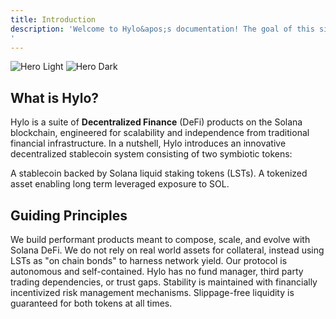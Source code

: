 ```yaml
---
title: Introduction
description: 'Welcome to Hylo&apos;s documentation! The goal of this site is to provide an accessible overview of Hylo&apos;s products with enough technical details about the underlying protocol to satisfy experienced investors and builders.
'
---
```


<img
  className="block dark:hidden"
  src="/images/hero-light.svg"
  alt="Hero Light"
/>
<img
  className="hidden dark:block"
  src="/images/hero-dark.svg"
  alt="Hero Dark"
/>

## What is Hylo?

Hylo is a suite of **Decentralized Finance** (DeFi) products on the Solana blockchain, engineered for scalability and independence from traditional financial infrastructure. In a nutshell, Hylo introduces an innovative decentralized stablecoin system consisting of two symbiotic tokens:

<CardGroup cols={2}>
  <Card
    title="hyUSD"
    icon="pen-to-square"
    href="https://mintlify.com/docs/quickstart"
  >
    A stablecoin backed by Solana liquid staking tokens (LSTs).
  </Card>
  <Card
    title="xSOL"
    icon="image"
    href="https://mintlify.com/docs/development"
  >
    A tokenized asset enabling long term leveraged exposure to SOL.
  </Card>
</CardGroup>

## Guiding Principles


<CardGroup cols={2}>
  <Card
    title="Solana Native"
    icon="palette"
    href="https://mintlify.com/docs/settings/global"
  >
    We build performant products meant to compose, scale, and evolve with Solana DeFi.
  </Card>
  <Card
    title="Decentralized"
    icon="code"
    href="https://mintlify.com/docs/api-playground/openapi"
  >
    We do not rely on real world assets for collateral, instead using LSTs as "on chain bonds" to harness network yield.
  </Card>
  <Card
    title="Permissionless"
    icon="screwdriver-wrench"
    href="https://mintlify.com/docs/components/accordion"
  >
    Our protocol is autonomous and self-contained. Hylo has no fund manager, third party trading dependencies, or trust gaps.
  </Card>
  <Card
    title="Secure"
    icon="stars"
    href="https://mintlify.com/customers"
  >
    Stability is maintained with financially incentivized risk management mechanisms. Slippage-free liquidity is guaranteed for both tokens at all times.
  </Card>
</CardGroup>

